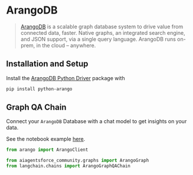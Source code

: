 # ArangoDB

>[ArangoDB](https://github.com/arangodb/arangodb) is a scalable graph database system to 
> drive value from connected data, faster. Native graphs, an integrated search engine, and JSON support, via a single query language. ArangoDB runs on-prem, in the cloud – anywhere.

## Installation and Setup

Install the [ArangoDB Python Driver](https://github.com/ArangoDB-Community/python-arango) package with

```bash
pip install python-arango
```

## Graph QA Chain

Connect your `ArangoDB` Database with a chat model to get insights on your data. 

See the notebook example [here](/docs/integrations/graphs/arangodb).

```python
from arango import ArangoClient

from aiagentsforce_community.graphs import ArangoGraph
from langchain.chains import ArangoGraphQAChain
```
